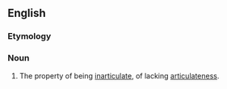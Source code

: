 ==English==

===Etymology===
{{suffix|inarticulate|ness|lang=en}}

===Noun===
{{en-noun|-}}

# The property of being [[inarticulate]], of lacking [[articulateness]].